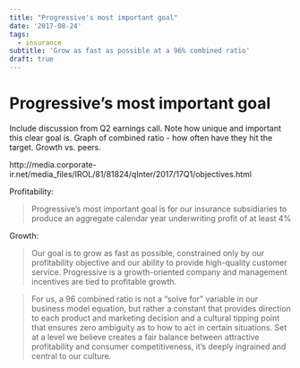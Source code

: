 ```yaml
---
title: "Progressive's most important goal"
date: '2017-08-24'
tags:
  - insurance
subtitle: 'Grow as fast as possible at a 96% combined ratio'
draft: true
---
```


# Progressive's most important goal

Include discussion from Q2 earnings call. Note how unique and important this clear goal is. Graph of combined ratio - how often have they hit the target. Growth vs. peers.

http://media.corporate-ir.net/media_files/IROL/81/81824/qInter/2017/17Q1/objectives.html

Profitability:

> Progressive's most important goal is for our insurance subsidiaries to produce an aggregate calendar year underwriting profit of at least 4%

Growth:

> Our goal is to grow as fast as possible, constrained only by our profitability objective and our ability to provide high-quality customer service. Progressive is a growth-oriented company and management incentives are tied to profitable growth.

> For us, a 96 combined ratio is not a "solve for" variable in our business model equation, but rather a constant that provides direction to each product and marketing decision and a cultural tipping point that ensures zero ambiguity as to how to act in certain situations. Set at a level we believe creates a fair balance between attractive profitability and consumer competitiveness, it's deeply ingrained and central to our culture.
